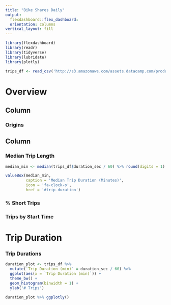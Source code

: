 ```yaml
---
title: "Bike Shares Daily"
output: 
  flexdashboard::flex_dashboard:
  orientation: columns
vertical_layout: fill
---
```

  
```r
library(flexdashboard)
library(readr)
library(tidyverse)
library(lubridate)
library(plotly)

trips_df <- read_csv('http://s3.amazonaws.com/assets.datacamp.com/production/course_6355/datasets/sanfran_bikeshare_joined_oneday.csv')
```

Overview
====================================================
  
Column {data-width=650}
-----------------------------------------------------------------------
  
### Origins
  
  
Column {data-width=350}
-----------------------------------------------------------------------
  
### Median Trip Length
  
```r

median_min <- median(trips_df$duration_sec / 60) %>% round(digits = 1)

valueBox(median_min, 
         caption = 'Median Trip Duration (Minutes)', 
         icon = 'fa-clock-o',
         href = '#trip-duration')


```

### % Short Trips


### Trips by Start Time


Trip Duration
====================================================
  
### Trip Durations
  
```r

duration_plot <- trips_df %>%
  mutate(`Trip Duration (min)` = duration_sec / 60) %>%
  ggplot(aes(x = `Trip Duration (min)`)) +
  theme_bw() +
  geom_histogram(binwidth = 1) +
  ylab('# Trips')

duration_plot %>% ggplotly()

```


